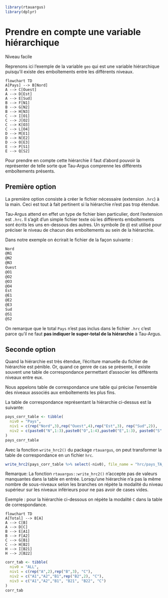 ```r
library(rtauargus)
library(dplyr)
```

# Prendre en compte une variable hiérarchique {#sec-varhrc}

:::{.solutionbox-facile}

::::{.solutionbox-header-facile}
:::::{.solutionbox-icon-facile}
:::::
  Niveau facile
::::
  
:::
  
  Reprenons ici l'exemple de la variable `geo` qui est une variable
hiérarchique puisqu'il existe des emboîtements entre les différents
niveaux.

```mermaid
flowchart TD
A[Pays] --> B[Nord]
A --> C[Ouest]
A --> D[Est]
A --> E[Sud]
B --> F[N1]
B --> G[N2]
B --> H[N3]
C --> I[O1]
C --> J[O2]
C --> K[O3]
C --> L[O4]
D --> M[E1]
D --> N[E2]
D --> O[E3]
E --> P[S1]
E --> Q[S2]
```

Pour prendre en compte cette hiérarchie il faut d'abord pouvoir la
représenter de telle sorte que Tau-Argus comprenne les différents
emboîtements présents.

## Première option

La première option consiste à créer le fichier nécessaire (extension
`.hrc`) à la main. Ceci est tout à fait pertinent si la hiérarchie n'est
pas trop étendue.

Tau-Argus attend en effet un type de fichier bien particulier, dont
l'extension est `.hrc`. Il s'agit d'un simple fichier texte où les
différents emboîtements sont écrits les uns en-dessous des autres. Un
symbole (le `@`) est utilisé pour préciser le niveau de chacun des
emboîtements au sein de la hiérarchie.

Dans notre exemple on écrirait le fichier de la façon suivante :

```tex
Nord
@N1
@N2
@N3 
Ouest 
@O1 
@O2 
@O3 
@O4 
Est
@E1 
@E2 
@E3 
Sud 
@S1 
@S2
```

On remarque que le total `Pays` n'est pas inclus dans le fichier `.hrc`
c'est parce qu'il ne faut **pas indiquer le super-total de la
hiérarchie** à Tau-Argus.

## Seconde option

Quand la hiérarchie est très étendue, l'écriture manuelle du fichier de
hiérarchie est pénible. Or, quand ce genre de cas se présente, il existe
souvent une table de correspondance permettant d'associer les différents
niveaux entre eux.

Nous appelons table de correspondance une table qui précise l'ensemble
des niveaux associés aux emboîtements les plus fins.

La table de correspondance représentant la hiérarchie ci-dessus est la
suivante:

```r
pays_corr_table <- tibble(
  niv0 = "Pays",
  niv1 = c(rep("Nord",3),rep("Ouest",4),rep("Est",3), rep("Sud",2)),
  niv2 = c(paste0("N",1:3),paste0("O",1:4),paste0("E",1:3), paste0("S",1:2))
)
pays_corr_table
```

Avec la fonction `write_hrc2()` du package `rtauargus`, on peut
transformer la table de correspondance en un fichier `hrc`.

```r
write_hrc2(pays_corr_table %>% select(-niv0), file_name = "hrc/pays_TA_2.hrc")
```

Remarque: La fonction `rtauargus::write_hrc2()` n'accepte pas de valeurs
manquantes dans la table en entrée. Lorsqu'une hiérarchie n'a pas la
même nombre de sous-niveaux selon les branches on répète la modalité du
niveau supérieur sur les niveaux inférieurs pour ne pas avoir de cases
vides.

Exemple : pour la hiérarchie ci-dessous on répète la modalité `C` dans
la table de correspondance.

```mermaid
flowchart TD
A[Total] --> B[A]
A --> C[B]
A --> D[C]
B --> E[A1]
B --> F[A2]
C --> G[B1]
C --> H[B2]
H --> I[B21]
H --> J[B22]
```

```r
corr_tab <- tibble(
  niv0 = "ALL",
  niv1 = c(rep("A",2),rep("B",3), "C"),
  niv2 = c("A1","A2","B1",rep("B2",2), "C"),
  niv3 = c("A1","A2","B1", "B21", "B22", "C")
)
corr_tab
```